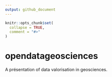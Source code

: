 ```yaml
---
output: github_document
---
```


<!-- README.md is generated from README.Rmd. Please edit that file -->

```r
knitr::opts_chunk$set(
  collapse = TRUE,
  comment = "#>"
)
```

# opendatageosciences

<!-- badges: start -->
<!-- badges: end -->

A présentation of data valorisation in geosciences.


